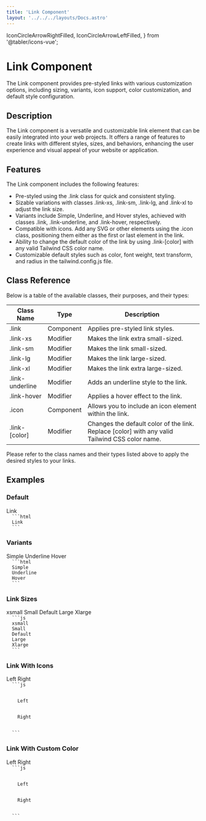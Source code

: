 ```yaml
---
title: 'Link Component'
layout: '../../../layouts/Docs.astro'
---
```


  IconCircleArrowRightFilled,
  IconCircleArrowLeftFilled,
} from '@tabler/icons-vue';


# Link Component

The Link component provides pre-styled links with various customization options, including sizing, variants, icon support, color customization, and default style configuration.

## Description

The Link component is a versatile and customizable link element that can be easily integrated into your web projects. It offers a range of features to create links with different styles, sizes, and behaviors, enhancing the user experience and visual appeal of your website or application.

## Features

The Link component includes the following features:

- Pre-styled using the .link class for quick and consistent styling.
- Sizable variations with classes .link-xs, .link-sm, .link-lg, and .link-xl to adjust the link size.
- Variants include Simple, Underline, and Hover styles, achieved with classes .link, .link-underline, and .link-hover, respectively.
- Compatible with icons. Add any SVG or other elements using the .icon class, positioning them either as the first or last element in the link.
- Ability to change the default color of the link by using .link-[color] with any valid Tailwind CSS color name.
- Customizable default styles such as color, font weight, text transform, and radius in the tailwind.config.js file.

## Class Reference

Below is a table of the available classes, their purposes, and their types:

| Class Name      | Type      | Description                                                                                    |
| --------------- | --------- | ---------------------------------------------------------------------------------------------- |
| .link           | Component | Applies pre-styled link styles.                                                                |
| .link-xs        | Modifier  | Makes the link extra small-sized.                                                              |
| .link-sm        | Modifier  | Makes the link small-sized.                                                                    |
| .link-lg        | Modifier  | Makes the link large-sized.                                                                    |
| .link-xl        | Modifier  | Makes the link extra large-sized.                                                              |
| .link-underline | Modifier  | Adds an underline style to the link.                                                           |
| .link-hover     | Modifier  | Applies a hover effect to the link.                                                            |
| .icon           | Component | Allows you to include an icon element within the link.                                         |
| .link-[color]   | Modifier  | Changes the default color of the link. Replace [color] with any valid Tailwind CSS color name. |

Please refer to the class names and their types listed above to apply the desired styles to your links.

## Examples

### Default

<Preview client:load>
  <a class='link'>Link</a>
</Preview>
<Code>
  ```html
  <a class='link'>Link</a>
  ```
</Code>

### Variants

<Preview client:load>
  <a class='link'>Simple</a>
  <a class='link link-underline'>Underline</a>
  <a class='link link-hover'>Hover</a>
</Preview>
<Code>
  ```html
  <a class='link'>Simple</a>
  <a class='link link-underline'>Underline</a>
  <a class='link link-hover'>Hover</a>
  ```
</Code>

### Link Sizes

<Preview client:load>
  <a class='link link-xs'>xsmall</a>
  <a class='link link-sm'>Small</a>
  <a class='link'>Default</a>
  <a class='link link-lg'>Large</a>
  <a class='link link-xl'>Xlarge</a>
</Preview>
<Code>
  ```js
  <a class='link link-xs'>xsmall</a>
  <a class='link link-sm'>Small</a>
  <a class='link'>Default</a>
  <a class='link link-lg'>Large</a>
  <a class='link link-xl'>Xlarge</a>
  ```
</Code>

### Link With Icons

<Preview client:load>
  <a class='link'>
    <IconCircleArrowLeftFilled />
    Left
  </a>
  <a class='link'>
    Right
    <IconCircleArrowRightFilled />
  </a>
</Preview>
<Code>
  ```js
  <a class='link'>
    <IconCircleArrowLeftFilled />
    Left
  </a>
  <a class='link'>
    Right
    <IconCircleArrowRightFilled />
  </a>
  ```
</Code>

### Link With Custom Color

<Preview client:load>
  <a class='link link-cyan'>
    <IconCircleArrowLeftFilled />
    Left
  </a>
  <a class='link link-red'>
    Right
    <IconCircleArrowRightFilled />
  </a>
</Preview>
<Code>
  ```js
  <a class='link link-cyan'>
    <IconCircleArrowLeftFilled />
    Left
  </a>
  <a class='link link-red'>
    Right
    <IconCircleArrowRightFilled />
  </a>
  ```
</Code>
